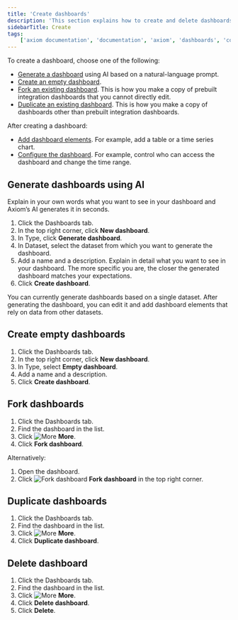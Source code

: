 ```yaml
---
title: 'Create dashboards'
description: 'This section explains how to create and delete dashboards.'
sidebarTitle: Create
tags:
    ['axiom documentation', 'documentation', 'axiom', 'dashboards', 'collaboration', 'queries', 'visualizations', 'filters', 'charts', 'simple query builder', 'advanced query builder']
---
```


To create a dashboard, choose one of the following:

- [Generate a dashboard](#generate-dashboards-using-ai) using AI based on a natural-language prompt.
- [Create an empty dashboard](#create-empty-dashboards).
- [Fork an existing dashboard](#fork-dashboards). This is how you make a copy of prebuilt integration dashboards that you cannot directly edit.
- [Duplicate an existing dashboard](#duplicate-dashboards). This is how you make a copy of dashboards other than prebuilt integration dashboards.

After creating a dashboard:
- [Add dashboard elements](/dashboard-elements/create). For example, add a table or a time series chart.
- [Configure the dashboard](/dashboards/configure). For example, control who can access the dashboard and change the time range.

## Generate dashboards using AI

Explain in your own words what you want to see in your dashboard and Axiom’s AI generates it in seconds.

1. Click the Dashboards tab.
1. In the top right corner, click **New dashboard**.
1. In Type, click **Generate dashboard**.
1. In Dataset, select the dataset from which you want to generate the dashboard.
1. Add a name and a description. Explain in detail what you want to see in your dashboard. The more specific you are, the closer the generated dashboard matches your expectations.
1. Click **Create dashboard**.

<Note>
You can currently generate dashboards based on a single dataset. After generating the dashboard, you can edit it and add dashboard elements that rely on data from other datasets.
</Note>

## Create empty dashboards

1. Click the Dashboards tab.
1. In the top right corner, click **New dashboard**.
1. In Type, select **Empty dashboard**.
1. Add a name and a description.
1. Click **Create dashboard**.

## Fork dashboards

1. Click the Dashboards tab.
1. Find the dashboard in the list.
1. Click <img src="/doc-assets/icons/ellipsis-vertical.svg" className="inline-icon" alt="More" /> **More**.
1. Click **Fork dashboard**.

Alternatively:
1. Open the dashboard.
1. Click <img src="/doc-assets/icons/code-branch.svg" className="inline-icon" alt="Fork dashboard" /> **Fork dashboard** in the top right corner.

## Duplicate dashboards

1. Click the Dashboards tab.
1. Find the dashboard in the list.
1. Click <img src="/doc-assets/icons/ellipsis-vertical.svg" className="inline-icon" alt="More" /> **More**.
1. Click **Duplicate dashboard**.

## Delete dashboard

1. Click the Dashboards tab.
1. Find the dashboard in the list.
1. Click <img src="/doc-assets/icons/ellipsis-vertical.svg" className="inline-icon" alt="More" /> **More**.
1. Click **Delete dashboard**.
1. Click **Delete**.